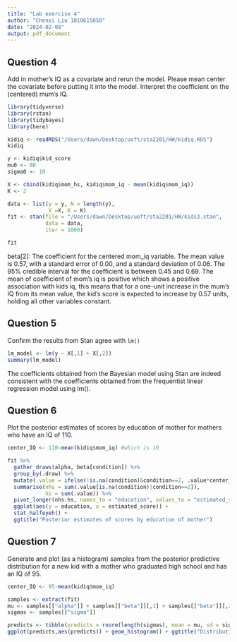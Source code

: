 ```yaml
---
title: "Lab exercise 4"
author: "Chenxi Liu 1010615050"
date: "2024-02-08"
output: pdf_document
---
```


## Question 4

Add in mother's IQ as a covariate and rerun the model. Please  mean center the covariate before putting it into the model. Interpret the coefficient on the (centered) mum's IQ. 

```r
library(tidyverse)
library(rstan)
library(tidybayes)
library(here)
```

```r
kidiq <- readRDS("/Users/dawn/Desktop/uoft/sta2201/HW/kidiq.RDS")
kidiq
```

```r
y <- kidiq$kid_score
mu0 <- 80
sigma0 <- 10

X <- cbind(kidiq$mom_hs, kidiq$mom_iq - mean(kidiq$mom_iq))
K <- 2

data <- list(y = y, N = length(y), 
             X =X, K = K)
fit <- stan(file = "/Users/dawn/Desktop/uoft/sta2201/HW/kids3.stan",
            data = data, 
            iter = 1000)

fit
```

beta[2]: The coefficient for the centered mom_iq variable. The mean value is 0.57, with a standard error of 0.00, and a standard deviation of 0.06. The 95% credible interval for the coefficient is between 0.45 and 0.69. The mean of coefficient of mom's iq is positive which shows a positive association with kids iq, this means that for a one-unit increase in the mum's IQ from its mean value, the kid's score is expected to increase by 0.57 units, holding all other variables constant. 


## Question 5 

Confirm the results from Stan agree with `lm()`

```r
lm_model <- lm(y ~ X[,1] + X[,2])
summary(lm_model)
```
The coefficients obtained from the Bayesian model using Stan are indeed consistent with the coefficients obtained from the frequentist linear regression model using lm().

## Question 6

Plot the posterior estimates of scores by education of mother for mothers who have an IQ of 110. 

```r
center_IQ <- 110-mean(kidiq$mom_iq) #which is 10

fit %>% 
  gather_draws(alpha, beta[condition]) %>% 
  group_by(.draw) %>%
  mutate(.value = ifelse(!is.na(condition)&condition==2, .value*center_IQ,  .value)) %>% 
  summarise(nhs = sum(.value[is.na(condition)|condition==2]),
            hs = sum(.value)) %>% 
  pivot_longer(nhs:hs, names_to = "education", values_to = "estimated_score") %>% 
  ggplot(aes(y = education, x = estimated_score)) +
  stat_halfeyeh() + 
  ggtitle("Posterior estimates of scores by education of mother")
```

## Question 7

Generate and plot (as a histogram) samples from the posterior predictive distribution for a new kid with a mother who graduated high school and has an IQ of 95. 

```r
center_IQ <- 95-mean(kidiq$mom_iq) 

samples <- extract(fit)
mu <- samples[["alpha"]] + samples[["beta"]][,1] + samples[["beta"]][,2]*center_IQ
sigmas <- samples[["sigma"]]

predicts <- tibble(predicts = rnorm(length(sigmas), mean = mu, sd = sigmas))
ggplot(predicts,aes(predicts)) + geom_histogram() + ggtitle("Distribution of predicted scores for new kid with mom's IQ = 95")
```
